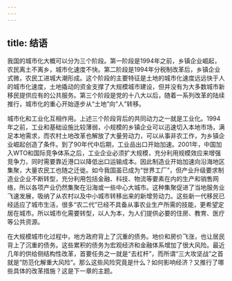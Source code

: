 ```yaml
---
---
---
```

title: 结语
---




我国的城市化大概可以分为三个阶段。第一阶段是1994年之前，乡镇企业崛起，农民离土不离乡，城市化速度不快。第二阶段是1994年分税制改革后，乡镇企业式微，农民工进城大潮形成。这个阶段的主要特征是土地的城市化速度远远快于人的城市化速度，土地撬动的资金支撑了大规模城市建设，但并没有为大多数城市新移民提供应有的公共服务。第三个阶段是党的十八大以后，随着一系列改革的陆续推行，城市化的重心开始逐步从“土地”向“人”转移。

城市化和工业化互相作用。上述三个阶段背后的共同动力之一就是工业化。1994年之前，工业和基础设施比较薄弱，小规模的乡镇企业可以迅速切入本地市场，满足本地需求，而农村土地改革也解放了大量劳动力，可以从事非农工作，为乡镇企业崛起创造了条件。到了90年代中后期，工业品出口开始加速。2001年，中国加入WTO和国际竞争体系之后，工业企业必须扩大规模，充分利用规模效应来增强竞争力，同时需要靠近港口以降低出口运输成本。因此制造业开始加速向沿海地区集聚，大量农民工也随之迁徙。如今我国虽已成为“世界工厂”，但产业升级要求制造业企业不断转型，充分利用包括金融、科技、物流等要素在内的生产和销售网络，所以各项产业仍然集聚在沿海或一些中心大城市。这种集聚促进了当地服务业飞速发展，吸纳了从农村以及中小城市转移出来的新增劳动力。这些新一代移民已经适应了城市生活，很多“农二代”已经不具备从事农业生产所需的技能，更希望定居在城市。所以城市化需要转型，以人为本，为人们提供必要的住房、教育、医疗等公共资源。

在大规模城市化过程中，地方政府背上了沉重的债务。地价和房价飞涨，也让居民背上了沉重的债务。这些累积的债务为宏观经济和金融体系增加了很大风险。最近几年的供给侧结构性改革，首要任务之一就是“去杠杆”，而所谓“三大攻坚战”之首就是“防范化解重大风险”。那么这些风险究竟是什么？如何影响经济？又推行了哪些具体的改革措施？这是下一章的主题。